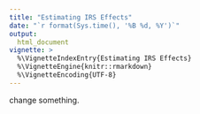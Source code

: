 ```yaml
---
title: "Estimating IRS Effects" 
date: "`r format(Sys.time(), '%B %d, %Y')`"
output:
  html_document
vignette: >
  %\VignetteIndexEntry{Estimating IRS Effects}
  %\VignetteEngine{knitr::rmarkdown}
  %\VignetteEncoding{UTF-8}
---
```


change something. 

